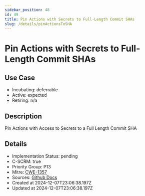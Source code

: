 ```yaml
---
sidebar_position: 48
id: 49
title: Pin Actions with Secrets to Full-Length Commit SHAs
slug: /details/pinActionsToSHA
---
```


# Pin Actions with Secrets to Full-Length Commit SHAs

## Use Case
- Incubating: deferrable
- Active: expected
- Retiring: n/a

## Description

Pin Actions with Access to Secrets to a Full Length Commit SHA

## Details
- Implementation Status: pending
- C-SCRM: true
- Priority Group: P13
- Mitre: [CWE-1357](https://cwe.mitre.org/data/definitions/1357.html)
- Sources: [Github Docs](https://securitylab.github.com/research/github-actions-building-blocks/)
- Created at 2024-12-07T23:06:38.197Z
- Updated at 2024-12-07T23:06:38.197Z

